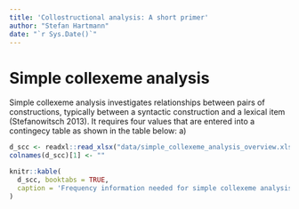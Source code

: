 ```yaml
---
title: 'Collostructional analysis: A short primer'
author: "Stefan Hartmann"
date: "`r Sys.Date()`"
---
```


# Simple collexeme analysis

Simple collexeme analysis investigates relationships between pairs of constructions, typically between a syntactic construction and a lexical item (Stefanowitsch 2013). It requires four values that are entered into a contingecy table as shown in the table below: a)

```r

d_scc <- readxl::read_xlsx("data/simple_collexeme_analysis_overview.xlsx")
colnames(d_scc)[1] <- ""

knitr::kable(
  d_scc, booktabs = TRUE,
  caption = 'Frequency information needed for simple collexeme analysis'
)

```
